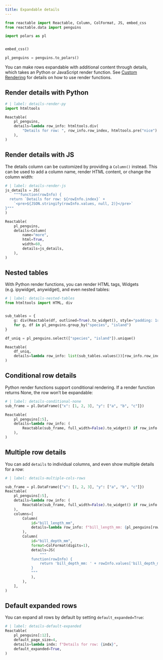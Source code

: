 ```yaml
---
title: Expandable details
---
```


```python
from reactable import Reactable, Column, ColFormat, JS, embed_css
from reactable.data import penguins

import polars as pl


embed_css()

pl_penguins = penguins.to_polars()
```

You can make rows expandable with additional content through details, which takes an Python or JavaScript render function. See [Custom Rendering](./format-custom-rendering.qmd) for details on how to use render functions.

## Render details with Python

```python
# | label: details-render-py
import htmltools

Reactable(
    pl_penguins,
    details=lambda row_info: htmltools.div(
        "Details for row: ", row_info.row_index, htmltools.pre("nice")
    ),
)

```

## Render details with JS

The details column can be customized by providing a `Column()` instead. This can be used to add a column name, render HTML content, or change the column width:

```python
# | label: details-render-js
js_details = JS(
    """function(rowInfo) {
  return `Details for row: ${rowInfo.index}` +
    `<pre>${JSON.stringify(rowInfo.values, null, 2)}</pre>`
}"""
)

Reactable(
    pl_penguins,
    details=Column(
        name="more",
        html=True,
        width=60,
        details=js_details,
    ),
)
```

## Nested tables

With Python render functions, you can render HTML tags, Widgets (e.g. ipywidget, anywidget), and even nested tables:

```python
# | label: details-nested-tables
from htmltools import HTML, div


sub_tables = {
    g: div(Reactable(df, outlined=True).to_widget(), style="padding: 1rem")
    for g, df in pl_penguins.group_by("species", "island")
}

df_uniq = pl_penguins.select(["species", "island"]).unique()

Reactable(
    df_uniq,
    details=lambda row_info: list(sub_tables.values())[row_info.row_index],
)

```

## Conditional row details

Python render functions support conditional rendering. If a render function returns None, the row won’t be expandable:

```python
# | label: details-conditional-none
sub_frame = pl.DataFrame({"x": [1, 2, 3], "y": ["a", "b", "c"]})

Reactable(
    pl_penguins[:5],
    details=lambda row_info: (
        Reactable(sub_frame, full_width=False).to_widget() if row_info.row_index in [2, 4] else None
    ),
)
```

## Multiple row details

You can add `details` to individual columns, and even show multiple details for a row:

```python
# | label: details-multiple-cols-rows

sub_frame = pl.DataFrame({"x": [1, 2, 3], "y": ["a", "b", "c"]})
Reactable(
    pl_penguins[:5],
    details=lambda row_info: (
        Reactable(sub_frame, full_width=False).to_widget() if row_info.row_index in [2, 4] else None
    ),
    columns=[
        Column(
            id="bill_length_mm",
            details=lambda row_info: f"bill_length_mm: {pl_penguins[row_info.row_index, 'bill_length_mm']}",
        ),
        Column(
            id="bill_depth_mm",
            format=ColFormat(digits=1),
            details=JS(
                """
            function(rowInfo) {
                return 'bill_depth_mm: ' + rowInfo.values['bill_depth_mm']
            }
            """
            ),
        ),
    ],
)
```

## Default expanded rows

You can expand all rows by default by setting `default_expanded=True`:

```python
# | label: details-default-expanded
Reactable(
    pl_penguins[:12],
    default_page_size=4,
    details=lambda indx: f"Details for row: {indx}",
    default_expanded=True,
)
```